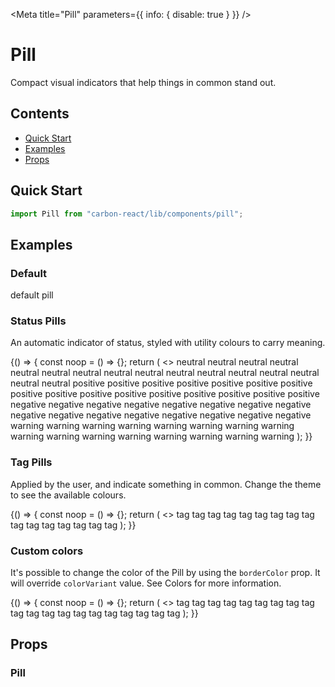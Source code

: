 
<Meta title="Pill" parameters={{ info: { disable: true } }} />

# Pill

Compact visual indicators that help things in common stand out.

## Contents

- [Quick Start](#quick-start)
- [Examples](#examples)
- [Props](#props)

## Quick Start

```javascript
import Pill from "carbon-react/lib/components/pill";
```

## Examples

### Default

<Canvas>
  <Story name="default">
    <Box mb={1}>
      <Pill>default pill</Pill>
    </Box>
  </Story>
</Canvas>

### Status Pills

An automatic indicator of status, styled with utility colours to carry meaning.

<Canvas>
  <Story name="status">
    {() => {
      const noop = () => {};
      return (
        <>
          <Box mb={1}>
            <Pill pillRole="status" size="S" mr={1}>
              neutral
            </Pill>
            <Pill pillRole="status" size="S" fill mr={1}>
              neutral
            </Pill>
            <Pill pillRole="status" size="S" onDelete={noop} mr={1}>
              neutral
            </Pill>
            <Pill pillRole="status" size="S" onDelete={noop} fill>
              neutral
            </Pill>
          </Box>
          <Box mb={1}>
            <Pill pillRole="status" mr={1}>
              neutral
            </Pill>
            <Pill pillRole="status" fill mr={1}>
              neutral
            </Pill>
            <Pill pillRole="status" onDelete={noop} mr={1}>
              neutral
            </Pill>
            <Pill pillRole="status" onDelete={noop} fill>
              neutral
            </Pill>
          </Box>
          <Box mb={1}>
            <Pill pillRole="status" size="L" mr={1}>
              neutral
            </Pill>
            <Pill pillRole="status" size="L" fill mr={1}>
              neutral
            </Pill>
            <Pill pillRole="status" size="L" onDelete={noop} mr={1}>
              neutral
            </Pill>
            <Pill pillRole="status" size="L" onDelete={noop} fill>
              neutral
            </Pill>
          </Box>
          <Box mb={1}>
            <Pill pillRole="status" size="XL" mr={1}>
              neutral
            </Pill>
            <Pill pillRole="status" size="XL" fill mr={1}>
              neutral
            </Pill>
            <Pill pillRole="status" size="XL" onDelete={noop} mr={1}>
              neutral
            </Pill>
            <Pill pillRole="status" size="XL" onDelete={noop} fill>
              neutral
            </Pill>
          </Box>
          <Box mb={1}>
            <Pill pillRole="status" colorVariant="positive" size="S" mr={1}>
              positive
            </Pill>
            <Pill
              pillRole="status"
              colorVariant="positive"
              size="S"
              fill
              mr={1}
            >
              positive
            </Pill>
            <Pill
              pillRole="status"
              colorVariant="positive"
              size="S"
              onDelete={noop}
              mr={1}
            >
              positive
            </Pill>
            <Pill
              pillRole="status"
              colorVariant="positive"
              size="S"
              onDelete={noop}
              fill
            >
              positive
            </Pill>
          </Box>
          <Box mb={1}>
            <Pill pillRole="status" colorVariant="positive" mr={1}>
              positive
            </Pill>
            <Pill pillRole="status" colorVariant="positive" fill mr={1}>
              positive
            </Pill>
            <Pill
              pillRole="status"
              colorVariant="positive"
              onDelete={noop}
              mr={1}
            >
              positive
            </Pill>
            <Pill
              pillRole="status"
              colorVariant="positive"
              onDelete={noop}
              fill
            >
              positive
            </Pill>
          </Box>
          <Box mb={1}>
            <Pill pillRole="status" colorVariant="positive" size="L" mr={1}>
              positive
            </Pill>
            <Pill
              pillRole="status"
              colorVariant="positive"
              size="L"
              fill
              mr={1}
            >
              positive
            </Pill>
            <Pill
              pillRole="status"
              colorVariant="positive"
              size="L"
              onDelete={noop}
              mr={1}
            >
              positive
            </Pill>
            <Pill
              pillRole="status"
              colorVariant="positive"
              size="L"
              onDelete={noop}
              fill
            >
              positive
            </Pill>
          </Box>
          <Box mb={1}>
            <Pill pillRole="status" colorVariant="positive" size="XL" mr={1}>
              positive
            </Pill>
            <Pill
              pillRole="status"
              colorVariant="positive"
              size="XL"
              fill
              mr={1}
            >
              positive
            </Pill>
            <Pill
              pillRole="status"
              colorVariant="positive"
              size="XL"
              onDelete={noop}
              mr={1}
            >
              positive
            </Pill>
            <Pill
              pillRole="status"
              colorVariant="positive"
              size="XL"
              onDelete={noop}
              fill
            >
              positive
            </Pill>
          </Box>
          <Box mb={1}>
            <Pill pillRole="status" colorVariant="negative" size="S" mr={1}>
              negative
            </Pill>
            <Pill
              pillRole="status"
              colorVariant="negative"
              size="S"
              fill
              mr={1}
            >
              negative
            </Pill>
            <Pill
              pillRole="status"
              colorVariant="negative"
              size="S"
              onDelete={noop}
              mr={1}
            >
              negative
            </Pill>
            <Pill
              pillRole="status"
              colorVariant="negative"
              size="S"
              onDelete={noop}
              fill
            >
              negative
            </Pill>
          </Box>
          <Box mb={1}>
            <Pill pillRole="status" colorVariant="negative" mr={1}>
              negative
            </Pill>
            <Pill pillRole="status" colorVariant="negative" fill mr={1}>
              negative
            </Pill>
            <Pill
              pillRole="status"
              colorVariant="negative"
              onDelete={noop}
              mr={1}
            >
              negative
            </Pill>
            <Pill
              pillRole="status"
              colorVariant="negative"
              onDelete={noop}
              fill
            >
              negative
            </Pill>
          </Box>
          <Box mb={1}>
            <Pill pillRole="status" colorVariant="negative" size="L" mr={1}>
              negative
            </Pill>
            <Pill
              pillRole="status"
              colorVariant="negative"
              size="L"
              fill
              mr={1}
            >
              negative
            </Pill>
            <Pill
              pillRole="status"
              colorVariant="negative"
              size="L"
              onDelete={noop}
              mr={1}
            >
              negative
            </Pill>
            <Pill
              pillRole="status"
              colorVariant="negative"
              size="L"
              onDelete={noop}
              fill
            >
              negative
            </Pill>
          </Box>
          <Box mb={1}>
            <Pill pillRole="status" colorVariant="negative" size="XL" mr={1}>
              negative
            </Pill>
            <Pill
              pillRole="status"
              colorVariant="negative"
              size="XL"
              fill
              mr={1}
            >
              negative
            </Pill>
            <Pill
              pillRole="status"
              colorVariant="negative"
              size="XL"
              onDelete={noop}
              mr={1}
            >
              negative
            </Pill>
            <Pill
              pillRole="status"
              colorVariant="negative"
              size="XL"
              onDelete={noop}
              fill
            >
              negative
            </Pill>
          </Box>
          <Box mb={1}>
            <Pill pillRole="status" colorVariant="warning" size="S" mr={1}>
              warning
            </Pill>
            <Pill pillRole="status" colorVariant="warning" size="S" fill mr={1}>
              warning
            </Pill>
            <Pill
              pillRole="status"
              colorVariant="warning"
              size="S"
              onDelete={noop}
              mr={1}
            >
              warning
            </Pill>
            <Pill
              pillRole="status"
              colorVariant="warning"
              size="S"
              onDelete={noop}
              fill
            >
              warning
            </Pill>
          </Box>
          <Box mb={1}>
            <Pill pillRole="status" colorVariant="warning" mr={1}>
              warning
            </Pill>
            <Pill pillRole="status" colorVariant="warning" fill mr={1}>
              warning
            </Pill>
            <Pill
              pillRole="status"
              colorVariant="warning"
              onDelete={noop}
              mr={1}
            >
              warning
            </Pill>
            <Pill pillRole="status" colorVariant="warning" onDelete={noop} fill>
              warning
            </Pill>
          </Box>
          <Box mb={1}>
            <Pill pillRole="status" colorVariant="warning" size="L" mr={1}>
              warning
            </Pill>
            <Pill pillRole="status" colorVariant="warning" size="L" fill mr={1}>
              warning
            </Pill>
            <Pill
              pillRole="status"
              colorVariant="warning"
              size="L"
              onDelete={noop}
              mr={1}
            >
              warning
            </Pill>
            <Pill
              pillRole="status"
              colorVariant="warning"
              size="L"
              onDelete={noop}
              fill
            >
              warning
            </Pill>
          </Box>
          <Box>
            <Pill pillRole="status" colorVariant="warning" size="XL" mr={1}>
              warning
            </Pill>
            <Pill
              pillRole="status"
              colorVariant="warning"
              size="XL"
              fill
              mr={1}
            >
              warning
            </Pill>
            <Pill
              pillRole="status"
              colorVariant="warning"
              size="XL"
              onDelete={noop}
              mr={1}
            >
              warning
            </Pill>
            <Pill
              pillRole="status"
              colorVariant="warning"
              size="XL"
              onDelete={noop}
              fill
            >
              warning
            </Pill>
          </Box>
        </>
      );
    }}
  </Story>
</Canvas>

### Tag Pills

Applied by the user, and indicate something in common. Change the theme to see the available colours.

<Canvas>
  <Story name="tag">
    {() => {
      const noop = () => {};
      return (
        <>
          <Box mb={1}>
            <Pill size="S" mr={1}>
              tag
            </Pill>
            <Pill size="S" fill mr={1}>
              tag
            </Pill>
            <Pill size="S" onDelete={noop} mr={1}>
              tag
            </Pill>
            <Pill size="S" onDelete={noop} fill>
              tag
            </Pill>
          </Box>
          <Box mb={1}>
            <Pill mr={1}>tag</Pill>
            <Pill fill mr={1}>
              tag
            </Pill>
            <Pill onDelete={noop} mr={1}>
              tag
            </Pill>
            <Pill onDelete={noop} fill>
              tag
            </Pill>
          </Box>
          <Box mb={1}>
            <Pill size="L" mr={1}>
              tag
            </Pill>
            <Pill size="L" fill mr={1}>
              tag
            </Pill>
            <Pill size="L" onDelete={noop} mr={1}>
              tag
            </Pill>
            <Pill size="L" onDelete={noop} fill>
              tag
            </Pill>
          </Box>
          <Box>
            <Pill size="XL" mr={1}>
              tag
            </Pill>
            <Pill size="XL" fill mr={1}>
              tag
            </Pill>
            <Pill size="XL" onDelete={noop} mr={1}>
              tag
            </Pill>
            <Pill size="XL" onDelete={noop} fill>
              tag
            </Pill>
          </Box>
        </>
      );
    }}
  </Story>
</Canvas>

### Custom colors

It's possible to change the color of the Pill by using the `borderColor` prop. It will override `colorVariant` value.
See <LinkTo kind="Documentation/Colors" name="page" story="page">Colors</LinkTo> for more information.

<Canvas>
  <Story name="custom colors" parameters={{ chromatic: { disable: true } }}>
    {() => {
      const noop = () => {};
      return (
        <>
          <Box mb={1}>
            <Pill borderColor="blackOpacity65" mr={1}>
              tag
            </Pill>
            <Pill borderColor="blackOpacity65" fill mr={1}>
              tag
            </Pill>
            <Pill borderColor="blackOpacity65" onDelete={noop} mr={1}>
              tag
            </Pill>
            <Pill borderColor="blackOpacity65" onDelete={noop} fill>
              tag
            </Pill>
          </Box>
          <Box mb={1}>
            <Pill borderColor="brilliantGreenShade20" mr={1}>
              tag
            </Pill>
            <Pill borderColor="brilliantGreenShade20" fill mr={1}>
              tag
            </Pill>
            <Pill borderColor="brilliantGreenShade20" onDelete={noop} mr={1}>
              tag
            </Pill>
            <Pill borderColor="brilliantGreenShade20" onDelete={noop} fill>
              tag
            </Pill>
          </Box>
          <Box mb={1}>
            <Pill borderColor="red" mr={1}>
              tag
            </Pill>
            <Pill borderColor="red" fill mr={1}>
              tag
            </Pill>
            <Pill borderColor="red" onDelete={noop} mr={1}>
              tag
            </Pill>
            <Pill borderColor="red" onDelete={noop} fill>
              tag
            </Pill>
          </Box>
          <Box mb={1}>
            <Pill borderColor="#123456" mr={1}>
              tag
            </Pill>
            <Pill borderColor="#123456" fill mr={1}>
              tag
            </Pill>
            <Pill borderColor="#123456" onDelete={noop} mr={1}>
              tag
            </Pill>
            <Pill borderColor="#123456" onDelete={noop} fill>
              tag
            </Pill>
          </Box>
          <Box>
            <Pill borderColor="rgb(0, 123, 10)" mr={1}>
              tag
            </Pill>
            <Pill borderColor="rgb(0, 123, 10)" fill mr={1}>
              tag
            </Pill>
            <Pill borderColor="rgb(0, 123, 10)" onDelete={noop} mr={1}>
              tag
            </Pill>
            <Pill borderColor="rgb(0, 123, 10)" onDelete={noop} fill>
              tag
            </Pill>
          </Box>
        </>
      );
    }}
  </Story>
</Canvas>

## Props

### Pill

<StyledSystemProps of={Pill} margin noHeader />
